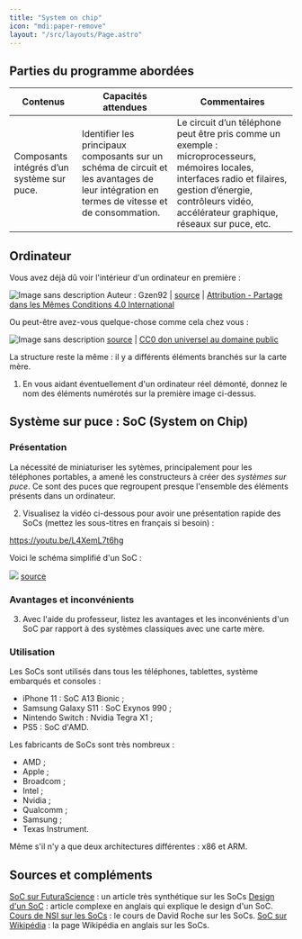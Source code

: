 ```yaml
---
title: "System on chip"
icon: "mdi:paper-remove"
layout: "/src/layouts/Page.astro"
---
```


##  Parties du programme abordées

Contenus | Capacités attendues | Commentaires  
---|---|---  
Composants intégrés d’un système sur puce.  |  Identifier les principaux composants sur un schéma de circuit et les avantages de leur intégration en termes de vitesse et de consommation.  |  Le circuit d’un téléphone peut être pris comme un exemple : microprocesseurs, mémoires locales, interfaces radio et filaires, gestion d’énergie, contrôleurs vidéo, accélérateur graphique, réseaux sur puce, etc.   
  
## Ordinateur

Vous avez déjà dû voir l'intérieur d'un ordinateur en première :

![Image sans description](/cours/interieur-small.jpg) Auteur : Gzen92 | [source](https://commons.wikimedia.org/wiki/File:Int%C3%A9rieur_d%27ordinateur.jpg) | [Attribution - Partage dans les Mêmes Conditions 4.0 International](https://creativecommons.org/licenses/by-sa/4.0/deed.fr)

Ou peut-être avez-vous quelque-chose comme cela chez vous :

![Image sans description](/cours/interieur2-small.jpg) [source](https://commons.wikimedia.org/wiki/File:Ensemble_PC.jpg) | [CC0 don universel au domaine public](https://creativecommons.org/publicdomain/zero/1.0/deed.fr)

La structure reste la même : il y a différents éléments branchés sur la carte
mère.

1. En vous aidant éventuellement d'un ordinateur réel démonté, donnez le
nom des éléments numérotés sur la première image ci-dessus.

## Système sur puce : SoC (System on Chip)

### Présentation

La nécessité de miniaturiser les sytèmes, principalement pour les téléphones
portables, a amené les constructeurs à créer des _systèmes sur puce_. Ce sont
des puces que regroupent presque l'ensemble des éléments présents dans un
ordinateur.

2. Visualisez la vidéo ci-dessous pour avoir une présentation rapide des
SoCs (mettez les sous-titres en français si besoin) :

https://youtu.be/L4XemL7t6hg

Voici le schéma simplifié d'un SoC :

![](/cours/soc-schema.jpg) [source](https://www.embedded.com/wp-content/uploads/contenteetimes-images-design-embedded-2014-0314-cypress-socs-fig-1-550.jpg)

### Avantages et inconvénients

3. Avec l'aide du professeur, listez les avantages et les inconvénients
d'un SoC par rapport à des systèmes classiques avec une carte mère.

### Utilisation

Les SoCs sont utilisés dans tous les téléphones, tablettes, système embarqués
et consoles :

  - iPhone 11 : SoC A13 Bionic ;
  - Samsung Galaxy S11 : SoC Exynos 990 ;
  - Nintendo Switch : Nvidia Tegra X1 ;
  - PS5 : SoC d'AMD.

Les fabricants de SoCs sont très nombreux :

  - AMD ;
  - Apple ;
  - Broadcom ;
  - Intel ;
  - Nvidia ;
  - Qualcomm ;
  - Samsung ;
  - Texas Instrument.

Même s'il n'y a que deux architectures différentes : x86 et ARM.

## Sources et compléments

[SoC sur FuturaScience](https://www.futura-sciences.com/tech/definitions/soc-system-on-chip-14843/) : un article très synthétique sur les SoCs
[Design d'un SoC](https://www.embedded.com/designing-with-arm-cortex-m-based-system-on-chips-socs-part-i-the-basics/) : article complexe en anglais qui explique le design d'un SoC.
[Cours de NSI sur les SoCs](https://pixees.fr/informatiquelycee/n_site/nsi_term_archi_soc.html) : le cours de David Roche sur les SoCs.
[SoC sur Wikipédia](https://en.wikipedia.org/wiki/System_on_a_chip) : la page Wikipédia en anglais sur les SoCs.

